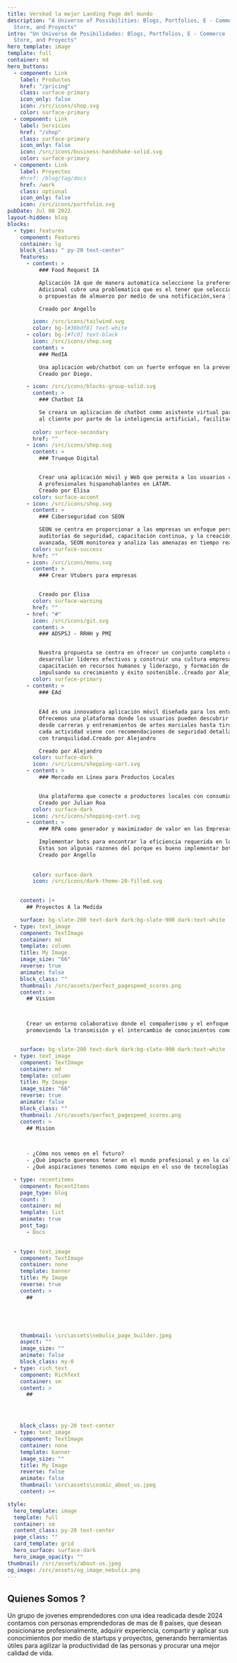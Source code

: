 ```yaml
---
title: Verskod la mejor Landing Page del mundo
description: "A Universe of Possibilities: Blogs, Portfolios, E - Commerce , Online
  Store, and Proyects"
intro: "Un Universo de Posibilidades: Blogs, Portfolios, E - Commerce , Online
  Store, and Proyects"
hero_template: image
template: full
container: md
hero_buttons:
  - component: Link
    label: Productos
    href: "/pricing"
    class: surface-primary
    icon_only: false
    icon: /src/icons/shop.svg
    color: surface-primary
  - component: Link
    label: Servicios
    href: "/shop"
    class: surface-primary
    icon_only: false
    icon: /src/icons/business-handshake-solid.svg
    color: surface-primary
  - component: Link
    label: Proyectos
    #href: /blog/tag/docs
    href: /work
    class: optional
    icon_only: false
    icon: /src/icons/portfolio.svg
pubDate: Jul 08 2022
layout-hidden: blog
blocks:
  - type: features
    component: Features
    container: lg
    block_class: " py-20 text-center"
    features:
      - content: >
          ### Food Request IA 

          Aplicación IA que de manera automatica seleccione la preferencioa del almuerzo a una hora especifica por persona 
          Adicional cubre una problematica que es el tener que seleccionar la comida y mas cuando no hay tiempo. La aplicacion brindara 3 tipos de almuerzos
          o propuestas de almuerzo por medio de una notificación,sera 100% automatico y autonomo y con domicilio incluido. 

          Creado por Angello 

        icon: /src/icons/tailwind.svg
        color: bg-[#38bdf8] text-white
      - color: bg-[#fc0] text-black
        icon: /src/icons/shop.svg
        content: >
          ### MedIA

          Una aplicación web/chatbot con un fuerte enfoque en la prevención de enfermedades que ayuda a los médicos y a los pacientes a encontrar el diagnóstico y medicamento mas precisos posibles, eliminando/reduciendo el error humano. Te informa sobre los posibles diagnósticos, ventajas y desventajas de cualquier medicamento que puedas tomar, basándose en la información proporcionada por el médico (fotos, síntomas, exámenes, enfermedades anteriores, etc.) y tu historial medico.
          Creado por Diego.

      - icon: /src/icons/blocks-group-solid.svg
        content: >
          ### Chatbot IA

          Se creara un aplicacion de chatbot como asistente virtual para las empresas o Landing page que lo requieran para agilizar y mostrar mejor la informacion que se quiere brindar >
          al cliente por parte de la inteligencia artificial, facilitar el servicio al cliente personalizado y adicional mostrar mejor la informacion de la pagina web. 
          
        color: surface-secondary
        href: ""
      - icon: /src/icons/shop.svg
        content: >
          ### Trueque Digital


          Crear una aplicación móvil y Web que permita a los usuarios comprar productos a cambio de servicios de manera segura y eficiente, con la posibilidad de realizar trueques en línea y en persona.
          A profesionales hispanohablantes en LATAM.
          Creado por Elisa
        color: surface-accent
      - icon: /src/icons/shop.svg
        content: >
          ### Ciberseguridad con SEON   

          SEON se centra en proporcionar a las empresas un enfoque personalizado para sus necesidades de ciberseguridad. Esto incluye consultorías especializadas, 
          auditorías de seguridad, capacitación continua, y la creación de contenidos educativos. A través de un equipo de expertos y una plataforma tecnológica
          avanzada, SEON monitorea y analiza las amenazas en tiempo real, asegurando que nuestros clientes estén siempre un paso adelante de los ciberataques..Creado por Alejandro
        color: surface-success
        href: ""
      - icon: /src/icons/menu.svg
        content: >
          ### Crear Vtubers para empresas


          Creado por Elisa
        color: surface-warning
        href: ""
      - href: "#"
        icon: /src/icons/git.svg
        content: >
          ### ADSPSJ - RRHH y PMI


          Nuestra propuesta se centra en ofrecer un conjunto completo de servicios destinados a potenciar la eficiencia organizacional, 
          desarrollar líderes efectivos y construir una cultura empresarial sólida. A través de nuestros servicios integrales de gestión de proyectos, 
          capacitación en recursos humanos y liderazgo, y formación de la cultura organizacional, ayudamos a las empresas a enfrentar los desafíos modernos, 
          impulsando su crecimiento y éxito sostenible..Creado por Alejandro
        color: surface-primary
      - content: >
          ### EAd
          
          
          EAd es una innovadora aplicación móvil diseñada para los entusiastas de las actividades extremas. 
          Ofrecemos una plataforma donde los usuarios pueden descubrir una amplia variedad de deportes y actividades aventureras, 
          desde carreras y entrenamientos de artes marciales hasta tiro al blanco y paracaidismo. Lo que distingue a EAd es nuestra dedicación a la seguridad; 
          cada actividad viene con recomendaciones de seguridad detalladas y localizaciones precisas, asegurando que los usuarios puedan disfrutar de sus aventuras 
          con tranquilidad.Creado por Alejandro

          Creado por Alejandro
        color: surface-dark
        icon: /src/icons/shopping-cart.svg
      - content: >
          ### Mercado en Línea para Productos Locales


          Una plataforma que conecte a productores locales con consumidores, facilitando la compra y venta de productos frescos y artesanales.
          Creado por Julian Roa
        color: surface-dark
        icon: /src/icons/shopping-cart.svg
      - content: >
          ### RPA como generador y maximizador de valor en las Empresas

          Implementar bots para encontrar la eficiencia requerida en los procesos, haciendo menos repetitivas las tareas de los equipos de trabajo. 
          Estas son algunas razones del porque es bueno implementar bots o IA.
          Creado por Angello 
          
          
        color: surface-dark
        icon: /src/icons/dark-theme-20-filled.svg

        
    content: |+
      ## Proyectos A la Medida 

    surface: bg-slate-200 text-dark dark:bg-slate-900 dark:text-white
  - type: text_image
    component: TextImage
    container: md
    template: column
    title: My Image
    image_size: "66"
    reverse: true
    animate: false
    block_class: ""
    thumbnail: /src/assets/perfect_pagespeed_scores.png 
    content: >
      ## Vision



      Crear un entorno colaborativo donde el compañerismo y el enfoque se combinan para fomentar el crecimiento personal y profesional,
      promoviendo la transmisión y el intercambio de conocimientos como base para el desarrollo colectivo y el éxito compartido.


    surface: bg-slate-200 text-dark dark:bg-slate-900 dark:text-white
  - type: text_image
    component: TextImage
    container: md
    template: column
    title: My Image
    image_size: "66"
    reverse: true
    animate: false
    block_class: ""
    thumbnail: /src/assets/perfect_pagespeed_scores.png 
    content: >
      ## Mision 
      


      - ¿Cómo nos vemos en el futuro?
      - ¿Qué impacto queremos tener en el mundo profesional y en la calidad de vida de las personas?
      - ¿Qué aspiraciones tenemos como equipo en el uso de tecnologías emergentes?

  - type: recentitems
    component: RecentItems
    page_type: blog
    count: 3
    container: md
    template: list
    animate: true 
    post_tag:
      - Docs
   

  - type: text_image
    component: TextImage
    container: none
    template: banner
    title: My Image
    reverse: true
    content: >
      ##  

 



    thumbnail: \src\assets\nebulix_page_builder.jpeg
    aspect: ""  
    image_size: ""
    animate: false
    block_class: my-0
  - type: rich_text
    component: RichText
    container: sm
    content: >
      ## 




    block_class: py-20 text-center
  - type: text_image
    component: TextImage
    container: none
    template: banner
    image_size: ""
    title: My Image
    reverse: false
    animate: false
    thumbnail: \src\assets\cosmic_about_us.jpeg
    content: >+

style:
  hero_template: image
  template: full
  container: sm
  content_class: py-20 text-center
  page_class: ""
  card_template: grid
  hero_surface: surface-dark
  hero_image_opacity: ""
thumbnail: /src/assets/about-us.jpeg
og_image: /src/assets/og_image_nebulix.png
---
```


## Quienes Somos ? 
Un grupo de jovenes emprendedores con una idea readicada desde 2024 
contamos con personas emprendedoras de mas de 8 paises, 
que desean posicionarse profesionalmente, adquirir experiencia,
compartir y aplicar sus conocimientos por medio de startups y proyectos, 
generando herramientas útiles para agilizar la productividad de las personas 
y procurar una mejor calidad de vida.